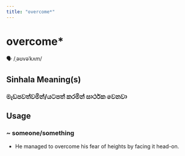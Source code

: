 ```yaml
---
title: "overcome*"
---
```


# overcome*

🗣️ /ˌəʊvəˈkʌm/

## Sinhala Meaning(s)

### මැඩපවත්වමින්/යටපත් කරමින් සාර්ථක වෙනවා

## Usage

### ~ someone/something

- He managed to overcome his fear of heights by facing it head-on.

